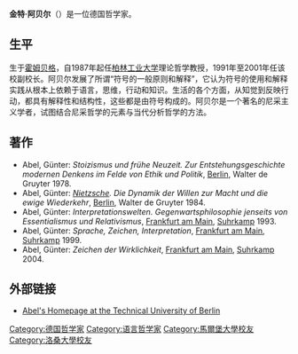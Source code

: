'''金特·阿贝尔'''（{{bd|1947年|11月7日||}}）是一位德国哲学家。

==生平==
生于[[霍姆贝格|霍姆贝格]]，自1987年起任[[柏林工业大学|柏林工业大学]]理论哲学教授，1991年至2001年任该校副校长。阿贝尔发展了所谓“符号的一般原则和解释”，它认为符号的使用和解释实践从根本上依赖于语言，思维，行动和知识。生活的各个方面，从知觉到反映行动，都具有解释性和结构性，这些都是由符号构成的。阿贝尔是一个著名的尼采主义学者，试图结合尼采哲学的元素与当代分析哲学的方法。

==著作==
* Abel, Günter: ''Stoizismus und frühe Neuzeit. Zur Entstehungsgeschichte modernen Denkens im Felde von Ethik und Politik'', [[Berlin|Berlin]], Walter de Gruyter 1978.
* Abel, Günter: ''[[Friedrich_Nietzsche|Nietzsche]]. Die Dynamik der Willen zur Macht und die ewige Wiederkehr'', [[Berlin|Berlin]], Walter de Gruyter 1984.
* Abel, Günter: ''Interpretationswelten. Gegenwartsphilosophie jenseits von Essentialismus und Relativismus'', [[Frankfurt_am_Main|Frankfurt am Main]], [[Suhrkamp_Verlag|Suhrkamp]] 1993.
* Abel, Günter: ''Sprache, Zeichen, Interpretation'', [[Frankfurt_am_Main|Frankfurt am Main]], [[Suhrkamp_Verlag|Suhrkamp]] 1999.
* Abel, Günter: ''Zeichen der Wirklichkeit'', [[Frankfurt_am_Main|Frankfurt am Main]], [[Suhrkamp_Verlag|Suhrkamp]] 2004.

==外部链接==
* [http://www.philosophie.tu-berlin.de/menue/mitarbeiter/professoren/prof_dr_guenter_abel/ Abel's Homepage at the Technical University of Berlin] {{Wayback|url=http://www.philosophie.tu-berlin.de/menue/mitarbeiter/professoren/prof_dr_guenter_abel/ |date=20160303222202 }}

{{Authority control}}

{{DEFAULTSORT:Abel, Gunter}}
[[Category:德国哲学家|Category:德国哲学家]]
[[Category:语言哲学家|Category:语言哲学家]]
[[Category:馬爾堡大學校友|Category:馬爾堡大學校友]]
[[Category:洛桑大學校友|Category:洛桑大學校友]]
